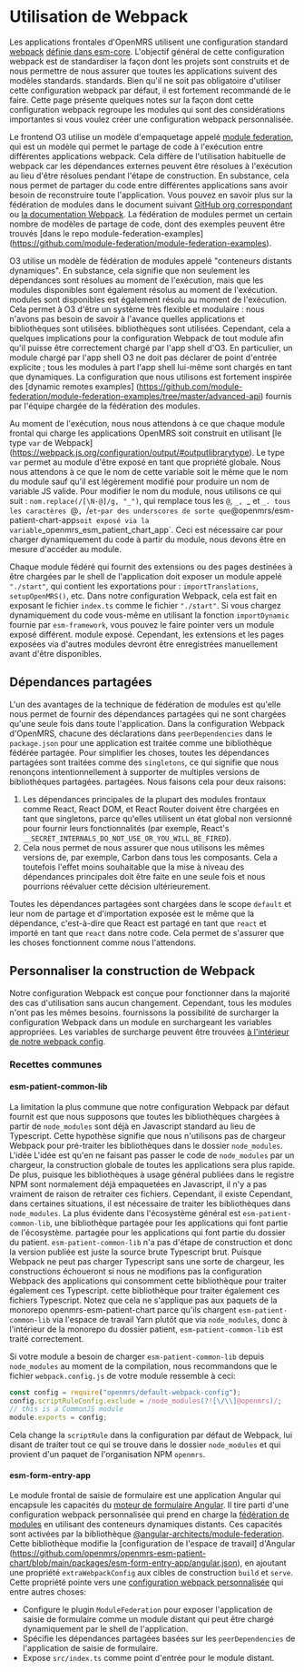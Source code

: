 # Utilisation de Webpack

Les applications frontales d'OpenMRS utilisent une configuration standard [webpack](https://webpack.js.org) [définie dans esm-core](https://github.com/openmrs/openmrs-esm-core/tree/main/packages/tooling/webpack-config).
L'objectif général de cette configuration webpack est de standardiser la façon dont les projets sont construits et de nous permettre de nous assurer que toutes les applications suivent des modèles standards.
standards. Bien qu'il ne soit pas obligatoire d'utiliser cette configuration webpack par défaut, il est fortement recommandé de le faire. Cette page présente quelques notes
sur la façon dont cette configuration webpack regroupe les modules qui sont des considérations importantes si vous voulez créer une configuration webpack personnalisée.

Le frontend O3 utilise un modèle d'empaquetage appelé [module federation](/docs/frontend-modules/module-loading), qui est un modèle qui permet le partage de code à l'exécution entre différentes applications webpack.
Cela diffère de l'utilisation habituelle de webpack car les dépendances externes peuvent être résolues à l'exécution au lieu d'être résolues pendant l'étape de construction. En substance, cela nous permet de
partager du code entre différentes applications sans avoir besoin de reconstruire toute l'application. Vous pouvez en savoir plus sur la fédération de modules dans le document suivant
[GitHub org correspondant](https://github.com/module-federation) ou [la documentation Webpack](https://webpack.js.org/concepts/module-federation/). La fédération de modules
permet un certain nombre de modèles de partage de code, dont des exemples peuvent être trouvés [dans le repo module-federation-examples] (https://github.com/module-federation/module-federation-examples).

O3 utilise un modèle de fédération de modules appelé "conteneurs distants dynamiques". En substance, cela signifie que non seulement les dépendances sont résolues au moment de l'exécution, mais que les modules disponibles sont également résolus au moment de l'exécution.
modules sont disponibles est également résolu au moment de l'exécution. Cela permet à O3 d'être un système très flexible et modulaire : nous n'avons pas besoin de savoir à l'avance quelles applications et bibliothèques sont utilisées.
bibliothèques sont utilisées. Cependant, cela a quelques implications pour la configuration Webpack de tout module afin qu'il puisse être correctement chargé par l'app
shell d'O3. En particulier, un module chargé par l'app shell O3 ne doit pas déclarer de point d'entrée explicite ; tous les modules à part l'app shell lui-même sont chargés en tant que
dynamiques. La configuration que nous utilisons est fortement inspirée des [dynamic remotes examples] (https://github.com/module-federation/module-federation-examples/tree/master/advanced-api)
fournis par l'équipe chargée de la fédération des modules.

Au moment de l'exécution, nous nous attendons à ce que chaque module frontal qui charge les applications OpenMRS soit construit en utilisant [le type `var` de Webpack] (https://webpack.js.org/configuration/output/#outputlibrarytype).
Le type `var` permet au module d'être exposé en tant que propriété globale. Nous nous attendons à ce que le nom de cette variable soit le même que le nom du module
sauf qu'il est légèrement modifié pour produire un nom de variable JS valide. Pour modifier le nom du module, nous utilisons ce qui suit : `nom.replace(/[\N-@]/g, "_")`, qui remplace tous les `@`, `_, `_ et `_.
tous les caractères `@`, `/` et `-` par des underscores de sorte que `@openmrs/esm-patient-chart-app` soit exposé via la variable `_openmrs_esm_patient_chart_app`. Ceci est nécessaire
car pour charger dynamiquement du code à partir du module, nous devons être en mesure d'accéder au module.

Chaque module fédéré qui fournit des extensions ou des pages destinées à être chargées par le shell de l'application doit exposer un module appelé `"./start"`, qui
contient les exportations pour : `importTranslations`, `setupOpenMRS()`, etc. Dans notre configuration Webpack, cela est fait en exposant le fichier `index.ts` comme le fichier
`"./start"`. Si vous chargez dynamiquement du code vous-même en utilisant la fonction `importDynamic` fournie par `esm-framework`, vous pouvez le faire pointer vers un module exposé différent.
module exposé. Cependant, les extensions et les pages exposées via d'autres modules devront être enregistrées manuellement avant d'être disponibles.

## Dépendances partagées

L'un des avantages de la technique de fédération de modules est qu'elle nous permet de fournir des dépendances partagées qui ne sont chargées qu'une seule fois dans toute l'application.
Dans la configuration Webpack d'OpenMRS, chacune des déclarations dans `peerDependencies` dans le `package.json` pour une application est traitée comme une bibliothèque fédérée partagée.
Pour simplifier les choses, toutes les dépendances partagées sont traitées comme des `singletons`, ce qui signifie que nous renonçons intentionnellement à supporter de multiples versions de bibliothèques partagées.
partagées. Nous faisons cela pour deux raisons:

1. Les dépendances principales de la plupart des modules frontaux comme React, React DOM, et React Router doivent être chargées en tant que singletons, parce qu'elles utilisent un état global non versionné pour fournir leurs fonctionnalités (par exemple, React's `__SECRET_INTERNALS_DO_NOT_USE_OR_YOU_WILL_BE_FIRED`).
2. Cela nous permet de nous assurer que nous utilisons les mêmes versions de, par exemple, Carbon dans tous les composants. Cela a toutefois l'effet moins souhaitable que la mise à niveau des dépendances principales doit être faite en une seule fois et nous pourrions réévaluer cette décision ultérieurement.

Toutes les dépendances partagées sont chargées dans le scope `default` et leur nom de partage et d'importation exposée est le même que la dépendance, c'est-à-dire que React est partagé en tant que
`react` et importé en tant que `react` dans notre code. Cela permet de s'assurer que les choses fonctionnent comme nous l'attendons.

## Personnaliser la construction de Webpack

Notre configuration Webpack est conçue pour fonctionner dans la majorité des cas d'utilisation sans aucun changement. Cependant, tous les modules n'ont pas les mêmes besoins.
fournissons la possibilité de surcharger la configuration Webpack dans un module en surchargeant les variables appropriées. Les variables de surcharge peuvent être trouvées [à l'intérieur de notre
webpack config](https://github.com/openmrs/openmrs-esm-core/blob/1acdec571b0284d0c78c367b1377d544bc87485a/packages/tooling/webpack-config/src/index.ts#L84).

### Recettes communes

#### esm-patient-common-lib

La limitation la plus commune que notre configuration Webpack par défaut fournit est que nous supposons que toutes les bibliothèques chargées à partir de `node_modules` sont déjà en
Javascript standard au lieu de Typescript. Cette hypothèse signifie que nous n'utilisons pas de chargeur Webpack pour pré-traiter les bibliothèques dans le dossier `node_modules`. L'idée
L'idée est qu'en ne faisant pas passer le code de `node_modules` par un chargeur, la construction globale de toutes les applications sera plus rapide. De plus, puisque les bibliothèques à usage général
publiées dans le registre NPM sont normalement déjà empaquetées en Javascript, il n'y a pas vraiment de raison de retraiter ces fichiers. Cependant, il existe
Cependant, dans certaines situations, il est nécessaire de traiter les bibliothèques dans `node_modules`. La plus évidente dans l'écosystème général est `esm-patient-common-lib`, une bibliothèque partagée pour les applications qui font partie de l'écosystème.
partagée pour les applications qui font partie du dossier du patient. `esm-patient-common-lib` n'a pas d'étape de construction et donc la version publiée est juste la source brute Typescript
brut. Puisque Webpack ne peut pas charger Typescript sans une sorte de chargeur, les constructions échoueront si nous ne modifions pas la configuration Webpack des applications qui consomment cette bibliothèque pour traiter également ces Typescript.
cette bibliothèque pour traiter également ces fichiers Typescript. Notez que cela ne s'applique pas aux paquets de la monorepo openmrs-esm-patient-chart parce qu'ils chargent
`esm-patient-common-lib` via l'espace de travail Yarn plutôt que via `node_modules`, donc à l'intérieur de la monorepo du dossier patient, `esm-patient-common-lib` est traité
correctement.

Si votre module a besoin de charger `esm-patient-common-lib` depuis `node_modules` au moment de la compilation, nous recommandons que le fichier `webpack.config.js` de votre module ressemble à ceci:

```js
const config = require("openmrs/default-webpack-config");
config.scriptRuleConfig.exclude = /node_modules(?![\/\\]@openmrs)/;
// this is a CommonJS module
module.exports = config;
```

Cela change la `scriptRule` dans la configuration par défaut de Webpack, lui disant de traiter tout ce qui se trouve dans le dossier `node_modules` et qui provient d'un paquet de l'organisation NPM `openmrs`.

#### esm-form-entry-app

Le module frontal de saisie de formulaire est une application Angular qui encapsule les capacités du [moteur de formulaire Angular](/docs/key-repositories#angular-form-engine). Il tire parti d'une configuration webpack personnalisée qui prend en charge la [fédération de modules](http://localhost:3000/docs/frontend-modules/loading-modules#module-federation) en utilisant des conteneurs dynamiques distants. Ces capacités sont activées par la bibliothèque [@angular-architects/module-federation](https://github.com/angular-architects/module-federation-plugin). Cette bibliothèque modifie la [configuration de l'espace de travail] d'Angular (https://github.com/openmrs/openmrs-esm-patient-chart/blob/main/packages/esm-form-entry-app/angular.json), en ajoutant une propriété `extraWebpackConfig` aux cibles de construction `build` et `serve`. Cette propriété pointe vers une [configuration webpack personnalisée](https://github.com/openmrs/openmrs-esm-patient-chart/blob/main/packages/esm-form-entry-app/webpack.config.js) qui entre autres choses:

- Configure le plugin `ModuleFederation` pour exposer l'application de saisie de formulaire comme un module distant qui peut être chargé dynamiquement par le shell de l'application.
- Spécifie les dépendances partagées basées sur les `peerDependencies` de l'application de saisie de formulaire.
- Expose `src/index.ts` comme point d'entrée pour le module distant.
